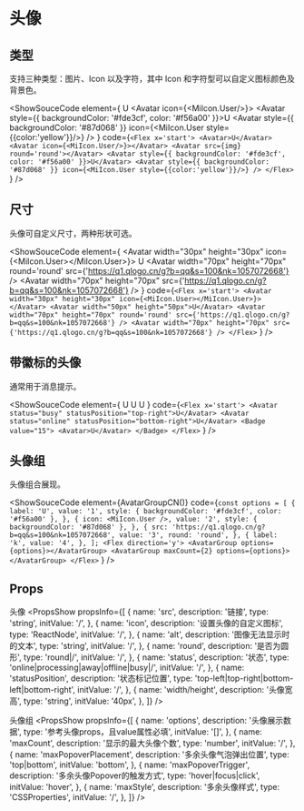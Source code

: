 
# 头像

## 类型
支持三种类型：图片、Icon 以及字符，其中 Icon 和字符型可以自定义图标颜色及背景色。

<ShowSouceCode
  element={
    <Flex x='start'>
      <Avatar>U</Avatar>
      <Avatar icon={<MiIcon.User/>}></Avatar>
      <Avatar src={img} round='round'></Avatar>
      <Avatar style={{ backgroundColor: '#fde3cf', color: '#f56a00' }}>U</Avatar>
      <Avatar style={{ backgroundColor: '#87d068' }} icon={<MiIcon.User style={{color:'yellow'}}/>} />
    </Flex>
  }
  code={`
    <Flex x='start'>
      <Avatar>U</Avatar>
      <Avatar icon={<MiIcon.User/>}></Avatar>
      <Avatar src={img} round='round'></Avatar>
      <Avatar style={{ backgroundColor: '#fde3cf', color: '#f56a00' }}>U</Avatar>
      <Avatar style={{ backgroundColor: '#87d068' }} icon={<MiIcon.User style={{color:'yellow'}}/>} />
    </Flex>
    `
  }
  />


## 尺寸
头像可自定义尺寸，两种形状可选。

<ShowSouceCode
  element={
    <Flex x='start'>
      <Avatar width="30px" height="30px" icon={<MiIcon.User></MiIcon.User>}></Avatar>
      <Avatar width="50px" height="50px">U</Avatar>
      <Avatar width="70px" height="70px" round='round' src={'https://q1.qlogo.cn/g?b=qq&s=100&nk=1057072668'} />
      <Avatar width="70px" height="70px" src={'https://q1.qlogo.cn/g?b=qq&s=100&nk=1057072668'} />
    </Flex>
  }
  code={`
    <Flex x='start'>
      <Avatar width="30px" height="30px" icon={<MiIcon.User></MiIcon.User>}></Avatar>
      <Avatar width="50px" height="50px">U</Avatar>
      <Avatar width="70px" height="70px"
      round='round' src={'https://q1.qlogo.cn/g?b=qq&s=100&nk=1057072668'} />
      <Avatar width="70px" height="70px" src={'https://q1.qlogo.cn/g?b=qq&s=100&nk=1057072668'} />
    </Flex>
    `
  }
  />



## 带徽标的头像
通常用于消息提示。

<ShowSouceCode
  element={
    <Flex x='start'>
      <Avatar status="busy" statusPosition="top-right">U</Avatar>
      <Avatar status="online" statusPosition="bottom-right">U</Avatar>
      <Badge value="15">
          <Avatar>U</Avatar>
      </Badge>
    </Flex>
  }
  code={`
    <Flex x='start'>
      <Avatar status="busy" statusPosition="top-right">U</Avatar>
      <Avatar status="online" statusPosition="bottom-right">U</Avatar>
      <Badge value="15">
          <Avatar>U</Avatar>
      </Badge>
    </Flex>
    `
  }
  />



## 头像组
头像组合展现。

<ShowSouceCode
  element={AvatarGroupCN()}
  code={`
      const options = [
        {
          label: 'U',
          value: '1',
          style: { backgroundColor: '#fde3cf', color: '#f56a00' },
        },
        {
          icon: <MiIcon.User />,
          value: '2',
          style: { backgroundColor: '#87d068' },
        },
        {
          src: 'https://q1.qlogo.cn/g?b=qq&s=100&nk=1057072668',
          value: '3',
          round: 'round',
        },
        {
          label: 'k',
          value: '4',
        },
      ];
    <Flex direction='y'>
      <AvatarGroup options={options}></AvatarGroup>
      <AvatarGroup maxCount={2} options={options}></AvatarGroup>
    </Flex>
    `
  }
  />


## Props
头像
<PropsShow propsInfo={[
  {
    name: 'src',
    description: '链接',
    type: 'string',
    initValue: '/',
  },
  {
    name: 'icon',
    description: '设置头像的自定义图标',
    type: 'ReactNode',
    initValue: '/',
  },
  {
    name: 'alt',
    description: '图像无法显示时的文本',
    type: 'string',
    initValue: '/',
  },
  {
    name: 'round',
    description: '是否为圆形',
    type: 'round|/',
    initValue: '/',
  },
  {
    name: 'status',
    description: '状态',
    type: 'online|processing|away|offline|busy|/',
    initValue: '/',
  },
  {
    name: 'statusPosition',
    description: '状态标记位置',
    type: 'top-left|top-right|bottom-left|bottom-right',
    initValue: '/',
  },
  {
    name: 'width/height',
    description: '头像宽高',
    type: 'string',
    initValue: '40px',
  },
]} />

头像组
<PropsShow propsInfo={[
  {
    name: 'options',
    description: '头像展示数据',
    type: '参考头像props，且value属性必填',
    initValue: '[]',
  },
  {
    name: 'maxCount',
    description: '显示的最大头像个数',
    type: 'number',
    initValue: '/',
  },
  {
    name: 'maxPopoverPlacement',
    description: '多余头像气泡弹出位置',
    type: 'top|bottom',
    initValue: 'bottom',
  },
  {
    name: 'maxPopoverTrigger',
    description: '多余头像Popover的触发方式',
    type: 'hover|focus|click',
    initValue: 'hover',
  },
  {
    name: 'maxStyle',
    description: '多余头像样式',
    type: 'CSSProperties',
    initValue: '/',
  },
]} />
